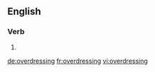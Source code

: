 ==English==

===Verb===
{{head|en|present participle}}

# {{present participle of|overdress|lang=en}}

[[de:overdressing]]
[[fr:overdressing]]
[[vi:overdressing]]